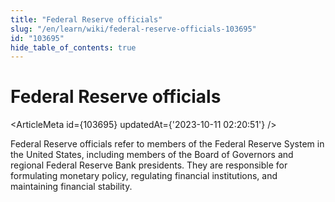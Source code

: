 ```yaml
---
title: "Federal Reserve officials"
slug: "/en/learn/wiki/federal-reserve-officials-103695"
id: "103695"
hide_table_of_contents: true
---
```



# Federal Reserve officials

<ArticleMeta id={103695} updatedAt={'2023-10-11 02:20:51'} />
<div className='border-solid border-b border-t-0 my-4 border-[var(--ifm-color-gray-300)]' />

Federal Reserve officials refer to members of the Federal Reserve System in the United States, including members of the Board of Governors and regional Federal Reserve Bank presidents. They are responsible for formulating monetary policy, regulating financial institutions, and maintaining financial stability.
